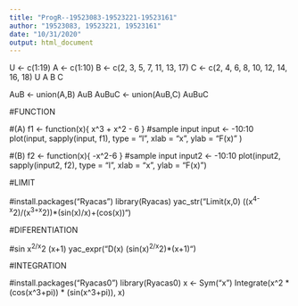---
title: "ProgR--19523083-19523221-19523161"
author: "19523083, 19523221, 19523161"
date: "10/31/2020"
output: html_document
---
U <- c(1:19)
A <- c(1:10)
B <- c(2, 3, 5, 7, 11, 13, 17)
C <- c(2, 4, 6, 8, 10, 12, 14, 16, 18)
U
A
B
C

AuB <- union(A,B)
AuB
AuBuC <- union(AuB,C)
AuBuC

#FUNCTION

#(A)
f1 <- function(x){
  x^3 + x^2 - 6
}
#sample input
input <- -10:10
plot(input, sapply(input, f1), type = "l", xlab = "x", ylab = "F(x)" )

#(B)
f2 <- function(x){
  -x^2-6
}
#sample input
input2 <- -10:10
plot(input2, sapply(input2, f2), type = "l", xlab = "x", ylab = "F(x)")



#LIMIT

#install.packages("Ryacas")
library(Ryacas)
yac_str("Limit(x,0) ((x^4-x^2)/(x^3+x^2))*(sin(x)/x)+(cos(x))")


#DIFERENTIATION

#sin x^2/x^2 (x+1)
yac_expr("D(x) (sin(x)^2/x^2)*(x+1)")

#INTEGRATION

#install.packages("Ryacas0")
library(Ryacas0)
x <- Sym("x")
Integrate(x^2 * (cos(x^3+pi)) * (sin(x^3+pi)), x)

